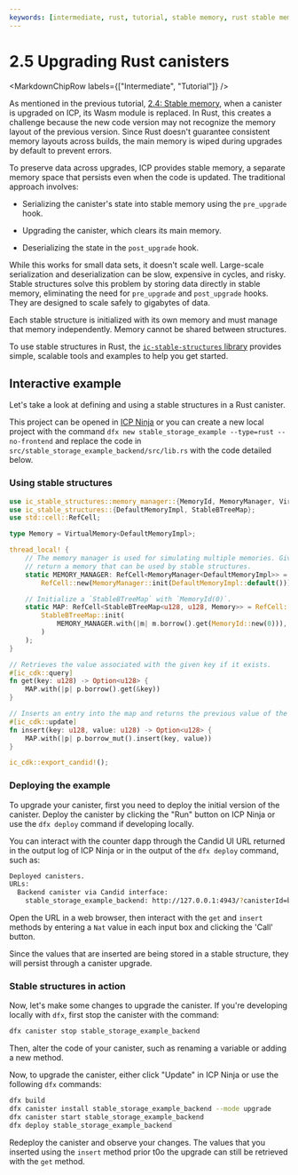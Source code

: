 ```yaml
---
keywords: [intermediate, rust, tutorial, stable memory, rust stable memory, stable structures, rust stable structures, upgrading, upgrade rust, upgrade canister]
---
```



# 2.5 Upgrading Rust canisters

<MarkdownChipRow labels={["Intermediate", "Tutorial"]} />

As mentioned in the previous tutorial, [2.4: Stable memory](2.4-stable-memory.mdx), when a canister is upgraded on ICP, its Wasm module is replaced. In Rust, this creates a challenge because the new code version may not recognize the memory layout of the previous version. Since Rust doesn't guarantee consistent memory layouts across builds, the main memory is wiped during upgrades by default to prevent errors.

To preserve data across upgrades, ICP provides stable memory, a separate memory space that persists even when the code is updated. The traditional approach involves:

- Serializing the canister's state into stable memory using the `pre_upgrade` hook.

- Upgrading the canister, which clears its main memory.

- Deserializing the state in the `post_upgrade` hook.

While this works for small data sets, it doesn't scale well. Large-scale serialization and deserialization can be slow, expensive in cycles, and risky. Stable structures solve this problem by storing data directly in stable memory, eliminating the need for `pre_upgrade` and `post_upgrade` hooks. They are designed to scale safely to gigabytes of data.

Each stable structure is initialized with its own memory and must manage that memory independently. Memory cannot be shared between structures.

To use stable structures in Rust, the [`ic-stable-structures` library](https://github.com/dfinity/stable-structures#readme) provides simple, scalable tools and examples to help you get started.

## Interactive example

Let's take a look at defining and using a stable structures in a Rust canister.

This project can be opened in [ICP Ninja](https://icp.ninja/i?s=GV86o) or you can create a new local project with the command `dfx new stable_storage_example --type=rust --no-frontend` and replace the code in `src/stable_storage_example_backend/src/lib.rs` with the code detailed below.

### Using stable structures

```rust title="src/stable_storage_example_backend/src/lib.rs"
use ic_stable_structures::memory_manager::{MemoryId, MemoryManager, VirtualMemory};
use ic_stable_structures::{DefaultMemoryImpl, StableBTreeMap};
use std::cell::RefCell;

type Memory = VirtualMemory<DefaultMemoryImpl>;

thread_local! {
    // The memory manager is used for simulating multiple memories. Given a `MemoryId` it can
    // return a memory that can be used by stable structures.
    static MEMORY_MANAGER: RefCell<MemoryManager<DefaultMemoryImpl>> =
        RefCell::new(MemoryManager::init(DefaultMemoryImpl::default()));

    // Initialize a `StableBTreeMap` with `MemoryId(0)`.
    static MAP: RefCell<StableBTreeMap<u128, u128, Memory>> = RefCell::new(
        StableBTreeMap::init(
            MEMORY_MANAGER.with(|m| m.borrow().get(MemoryId::new(0))),
        )
    );
}

// Retrieves the value associated with the given key if it exists.
#[ic_cdk::query]
fn get(key: u128) -> Option<u128> {
    MAP.with(|p| p.borrow().get(&key))
}

// Inserts an entry into the map and returns the previous value of the key if it exists.
#[ic_cdk::update]
fn insert(key: u128, value: u128) -> Option<u128> {
    MAP.with(|p| p.borrow_mut().insert(key, value))
}

ic_cdk::export_candid!();
```


### Deploying the example

To upgrade your canister, first you need to deploy the initial version of the canister. Deploy the canister by clicking the "Run" button on ICP Ninja or use the `dfx deploy` command if developing locally.

You can interact with the counter dapp through the Candid UI URL returned in the output log of ICP Ninja or in the output of the `dfx deploy` command, such as:

```bash
Deployed canisters.
URLs:
  Backend canister via Candid interface:
    stable_storage_example_backend: http://127.0.0.1:4943/?canisterId=bd3sg-teaaa-aaaaa-qaaba-cai&id=bkyz2-fmaaa-aaaaa-qaaaq-cai
```

Open the URL in a web browser, then interact with the `get` and `insert` methods by entering a `Nat` value in each input box and clicking the 'Call' button.

Since the values that are inserted are being stored in a stable structure, they will persist through a canister upgrade.

### Stable structures in action

Now, let's make some changes to upgrade the canister. If you're developing locally with `dfx`, first stop the canister with the command:

```bash
dfx canister stop stable_storage_example_backend
```

Then, alter the code of your canister, such as renaming a variable or adding a new method.

Now, to upgrade the canister, either click "Update" in ICP Ninja or use the following `dfx` commands:

```bash
dfx build
dfx canister install stable_storage_example_backend --mode upgrade
dfx canister start stable_storage_example_backend
dfx deploy stable_storage_example_backend
```

Redeploy the canister and observe your changes. The values that you inserted using the `insert` method prior t0o the upgrade can still be retrieved with the `get` method.


<TutorialFooter />